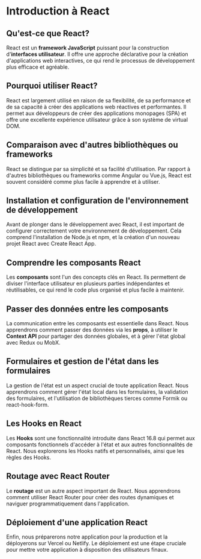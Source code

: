 # Introduction à React

## Qu'est-ce que React?

React est un **framework JavaScript** puissant pour la construction d'**interfaces utilisateur**. Il offre une approche déclarative pour la création d'applications web interactives, ce qui rend le processus de développement plus efficace et agréable.

## Pourquoi utiliser React?

React est largement utilisé en raison de sa flexibilité, de sa performance et de sa capacité à créer des applications web réactives et performantes. Il permet aux développeurs de créer des applications monopages (SPA) et offre une excellente expérience utilisateur grâce à son système de virtual DOM.

## Comparaison avec d'autres bibliothèques ou frameworks

React se distingue par sa simplicité et sa facilité d'utilisation. Par rapport à d'autres bibliothèques ou frameworks comme Angular ou Vue.js, React est souvent considéré comme plus facile à apprendre et à utiliser.

## Installation et configuration de l'environnement de développement

Avant de plonger dans le développement avec React, il est important de configurer correctement votre environnement de développement. Cela comprend l'installation de Node.js et npm, et la création d'un nouveau projet React avec Create React App.

## Comprendre les composants React

Les **composants** sont l'un des concepts clés en React. Ils permettent de diviser l'interface utilisateur en plusieurs parties indépendantes et réutilisables, ce qui rend le code plus organisé et plus facile à maintenir.

## Passer des données entre les composants

La communication entre les composants est essentielle dans React. Nous apprendrons comment passer des données via les **props**, à utiliser le **Context API** pour partager des données globales, et à gérer l'état global avec Redux ou MobX.

## Formulaires et gestion de l'état dans les formulaires

La gestion de l'état est un aspect crucial de toute application React. Nous apprendrons comment gérer l'état local dans les formulaires, la validation des formulaires, et l'utilisation de bibliothèques tierces comme Formik ou react-hook-form.

## Les Hooks en React

Les **Hooks** sont une fonctionnalité introduite dans React 16.8 qui permet aux composants fonctionnels d'accéder à l'état et aux autres fonctionnalités de React. Nous explorerons les Hooks natifs et personnalisés, ainsi que les règles des Hooks.

## Routage avec React Router

Le **routage** est un autre aspect important de React. Nous apprendrons comment utiliser React Router pour créer des routes dynamiques et naviguer programmatiquement dans l'application.

## Déploiement d'une application React

Enfin, nous préparerons notre application pour la production et la déployerons sur Vercel ou Netlify. Le déploiement est une étape cruciale pour mettre votre application à disposition des utilisateurs finaux.